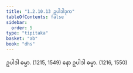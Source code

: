 ```yaml
---
title: "1.2.10.13 ဥပါဒါဒုက"
tableOfContents: false
sidebar:
  order: 5
type: "tipitaka"
basket: "ab"
book: "dhs"
---
```



<DynamicBreadcrumb />

<Division number="89" book="dhs">

<Paragraph number="210" book="dhs">
ဥပါဒါ ဓမ္မာ. (<Emphasis>1215, 1549</Emphasis>)
</Paragraph>

<Paragraph number="211" book="dhs">
နော ဥပါဒါ ဓမ္မာ. (<Emphasis>1216, 1550</Emphasis>)
</Paragraph>
</Division>